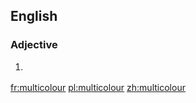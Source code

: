 ==English==

===Adjective===
{{infl|en|adjective}}

# {{chiefly|British|and|Canadian}} {{alternative spelling of|multicolor}}

[[fr:multicolour]]
[[pl:multicolour]]
[[zh:multicolour]]